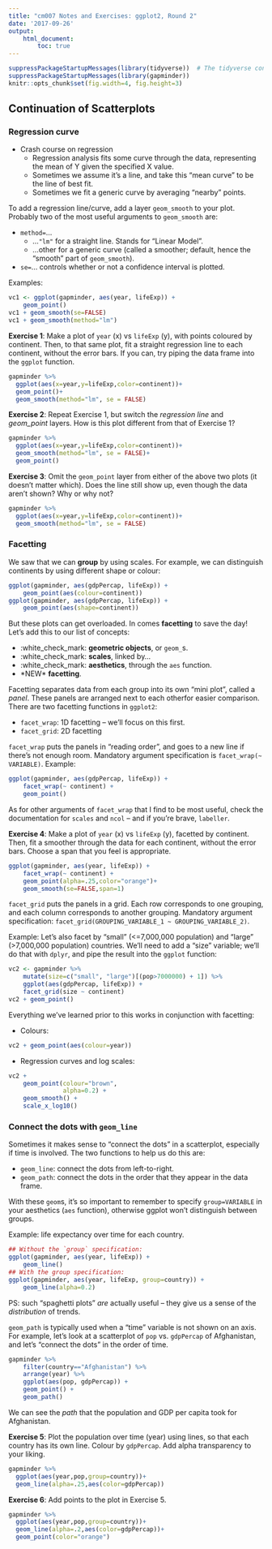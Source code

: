 ```yaml
---
title: "cm007 Notes and Exercises: ggplot2, Round 2"
date: '2017-09-26'
output: 
    html_document:
        toc: true
---
```


```r
suppressPackageStartupMessages(library(tidyverse))  # The tidyverse contains ggplot2!
suppressPackageStartupMessages(library(gapminder))
knitr::opts_chunk$set(fig.width=4, fig.height=3)
```

## Continuation of Scatterplots

### Regression curve

- Crash course on regression
    - Regression analysis fits some curve through the data, representing the mean of Y given the specified X value.
    - Sometimes we assume it's a line, and take this "mean curve" to be the line of best fit.
    - Sometimes we fit a generic curve by averaging "nearby" points. 

To add a regression line/curve, add a layer `geom_smooth` to your plot. Probably two of the most useful arguments to `geom_smooth` are:

- `method=`...
    - ...`"lm"` for a straight line. Stands for "Linear Model".
    - ...other for a generic curve (called a smoother; default, hence the "smooth" part of `geom_smooth`).
- `se=`... controls whether or not a confidence interval is plotted.

Examples:

```r
vc1 <- ggplot(gapminder, aes(year, lifeExp)) +
    geom_point() 
vc1 + geom_smooth(se=FALSE)
vc1 + geom_smooth(method="lm")
```


__Exercise 1__: Make a plot of `year` (x) vs `lifeExp` (y), with points coloured by continent. Then, to that same plot, fit a straight regression line to each continent, without the error bars. If you can, try piping the data frame into the `ggplot` function.

```r
gapminder %>% 
  ggplot(aes(x=year,y=lifeExp,color=continent))+
  geom_point()+
  geom_smooth(method="lm", se = FALSE)
```


__Exercise 2__: Repeat Exercise 1, but switch the _regression line_ and _geom\_point_ layers. How is this plot different from that of Exercise 1?

```r
gapminder %>% 
  ggplot(aes(x=year,y=lifeExp,color=continent))+
  geom_smooth(method="lm", se = FALSE)+
  geom_point()
```


__Exercise 3__: Omit the `geom_point` layer from either of the above two plots (it doesn't matter which). Does the line still show up, even though the data aren't shown? Why or why not?

```r
gapminder %>% 
  ggplot(aes(x=year,y=lifeExp,color=continent))+
  geom_smooth(method="lm", se = FALSE)
```


### Facetting

We saw that we can __group__ by using scales. For example, we can distinguish continents by using different shape or colour:

```r
ggplot(gapminder, aes(gdpPercap, lifeExp)) +
    geom_point(aes(colour=continent))
ggplot(gapminder, aes(gdpPercap, lifeExp)) +
    geom_point(aes(shape=continent))
```

But these plots can get overloaded. In comes __facetting__ to save the day! Let's add this to our list of concepts:

- :white_check_mark: __geometric objects__, or `geom_`s. 
- :white_check_mark: __scales__, linked by...
- :white_check_mark: __aesthetics__, through the `aes` function.
- \*NEW* __facetting__.

Facetting separates data from each group into its own "mini plot", called a _panel_. These panels are arranged next to each otherfor easier comparison. There are two facetting functions in `ggplot2`:

- `facet_wrap`: 1D facetting -- we'll focus on this first.
- `facet_grid`: 2D facetting

`facet_wrap` puts the panels in "reading order", and goes to a new line if there's not enough room. Mandatory argument specification is `facet_wrap(~ VARIABLE)`. Example:

```r
ggplot(gapminder, aes(gdpPercap, lifeExp)) +
    facet_wrap(~ continent) +
    geom_point()
```

As for other arguments of `facet_wrap` that I find to be most useful, check the documentation for `scales` and `ncol` -- and if you're brave, `labeller`. 

__Exercise 4__: Make a plot of `year` (x) vs `lifeExp` (y), facetted by continent. Then, fit a smoother through the data for each continent, without the error bars. Choose a span that you feel is appropriate.

```r
ggplot(gapminder, aes(year, lifeExp)) +
    facet_wrap(~ continent) +
    geom_point(alpha=.25,color="orange")+
    geom_smooth(se=FALSE,span=1)
```


`facet_grid` puts the panels in a grid. Each row corresponds to one grouping, and each column corresponds to another grouping. Mandatory argument specification: `facet_grid(GROUPING_VARIABLE_1 ~ GROUPING_VARIABLE_2)`.

Example: Let's also facet by "small" (<=7,000,000 population) and "large" (>7,000,000 population) countries. We'll need to add a "size" variable; we'll do that with `dplyr`, and pipe the result into the `ggplot` function:

```r
vc2 <- gapminder %>% 
    mutate(size=c("small", "large")[(pop>7000000) + 1]) %>% 
    ggplot(aes(gdpPercap, lifeExp)) +
    facet_grid(size ~ continent) 
vc2 + geom_point()
```

Everything we've learned prior to this works in conjunction with facetting:

- Colours:

```r
vc2 + geom_point(aes(colour=year))
```

- Regression curves and log scales:

```r
vc2 + 
    geom_point(colour="brown",
               alpha=0.2) +
    geom_smooth() +
    scale_x_log10()
```


### Connect the dots with `geom_line` 

Sometimes it makes sense to "connect the dots" in a scatterplot, especially if time is involved. The two functions to help us do this are:

- `geom_line`: connect the dots from left-to-right.
- `geom_path`: connect the dots in the order that they appear in the data frame. 

With these `geom`s, it's so important to remember to specify `group=VARIABLE` in your aesthetics (`aes` function), otherwise ggplot won't distinguish between groups.

Example: life expectancy over time for each country.

```r
## Without the `group` specification:
ggplot(gapminder, aes(year, lifeExp)) +
    geom_line()
## With the group specification:
ggplot(gapminder, aes(year, lifeExp, group=country)) +
    geom_line(alpha=0.2)
```

PS: such "spaghetti plots" _are_ actually useful -- they give us a sense of the _distribution_ of trends. 

`geom_path` is typically used when a "time" variable is not shown on an axis. For example, let's look at a scatterplot of `pop` vs. `gdpPercap` of Afghanistan, and let's "connect the dots" in the order of time.

```r
gapminder %>%
    filter(country=="Afghanistan") %>% 
    arrange(year) %>% 
    ggplot(aes(pop, gdpPercap)) +
    geom_point() +
    geom_path()
```

We can see the _path_ that the population and GDP per capita took for Afghanistan. 

__Exercise 5__: Plot the population over time (year) using lines, so that each country has its own line. Colour by `gdpPercap`. Add alpha transparency to your liking. 

```r
gapminder %>% 
  ggplot(aes(year,pop,group=country))+
  geom_line(alpha=.25,aes(color=gdpPercap))
```


__Exercise 6__: Add points to the plot in Exercise 5.

```r
gapminder %>% 
  ggplot(aes(year,pop,group=country))+
  geom_line(alpha=.2,aes(color=gdpPercap))+
  geom_point(color="orange")
```